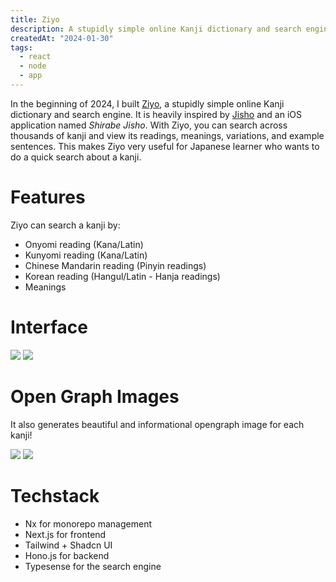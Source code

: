 ```yaml
---
title: Ziyo
description: A stupidly simple online Kanji dictionary and search engine.
createdAt: "2024-01-30"
tags:
  - react
  - node
  - app
---
```


In the beginning of 2024, I built [Ziyo](https://ziyo.nourman.com/), a stupidly simple online Kanji dictionary and search engine. It is heavily inspired by [Jisho](http://jisho.org/) and an iOS application named *Shirabe Jisho*. With Ziyo, you can search across thousands of kanji and view its readings, meanings, variations, and example sentences. This makes Ziyo very useful for Japanese learner who wants to do a quick search about a kanji.

# Features

Ziyo can search a kanji by:

- Onyomi reading (Kana/Latin)
- Kunyomi reading (Kana/Latin)
- Chinese Mandarin reading (Pinyin readings)
- Korean reading (Hangul/Latin - Hanja readings)
- Meanings

# Interface

<div className="flex flex-col sm:flex-row gap-4">
  <img className="sm:w-1/2" src="https://www.notion.so/image/https%3A%2F%2Fprod-files-secure.s3.us-west-2.amazonaws.com%2F60678cfd-c33f-44e7-a8ed-09d08e538e17%2F73900d95-4ca3-46dc-b5bc-ac637d5e84e0%2FUntitled.png?table=block&id=2bc2a545-2f53-4d9f-8f5c-98ed4529df28&cache=v2"/>
  <img className="sm:w-1/2" src="https://www.notion.so/image/https%3A%2F%2Fprod-files-secure.s3.us-west-2.amazonaws.com%2F60678cfd-c33f-44e7-a8ed-09d08e538e17%2F7cc005b2-6f5e-4f93-a718-f6a59343e5fc%2FUntitled.png?table=block&id=2c90de43-94c7-427d-8631-c5aad173223b&cache=v2"/>
</div>

# Open Graph Images

It also generates beautiful and informational opengraph image for each kanji!

<div className="flex flex-col sm:flex-row gap-4">
  <img className="sm:w-1/2" src="https://www.notion.so/image/https%3A%2F%2Fprod-files-secure.s3.us-west-2.amazonaws.com%2F60678cfd-c33f-44e7-a8ed-09d08e538e17%2F6dc48a92-6e6a-4dc2-ad09-a406955a6a76%2FUntitled.png?table=block&id=a4e64035-d9c1-431a-9b11-e6a4c2366887&cache=v2"/>
  <img className="sm:w-1/2" src="https://www.notion.so/image/https%3A%2F%2Fprod-files-secure.s3.us-west-2.amazonaws.com%2F60678cfd-c33f-44e7-a8ed-09d08e538e17%2F28950aac-6e57-4c76-a61f-fbd6bd5157dc%2FUntitled.png?table=block&id=70c9eba6-0f30-40a1-9cf9-3054ce7f3e29&cache=v2"/>
</div>

# Techstack

- Nx for monorepo management
- Next.js for frontend
- Tailwind + Shadcn UI
- Hono.js for backend
- Typesense for the search engine
